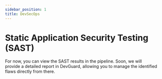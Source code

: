 ```yaml
---
sidebar_position: 1
title: DevSecOps
---
```



# Static Application Security Testing (SAST)

<Callout type="info" emoji="ℹ️">
  For now, you can view the SAST results in the pipeline. Soon, we will provide a detailed report in DevGuard, allowing you to manage the identified flaws directly from there.
</Callout>